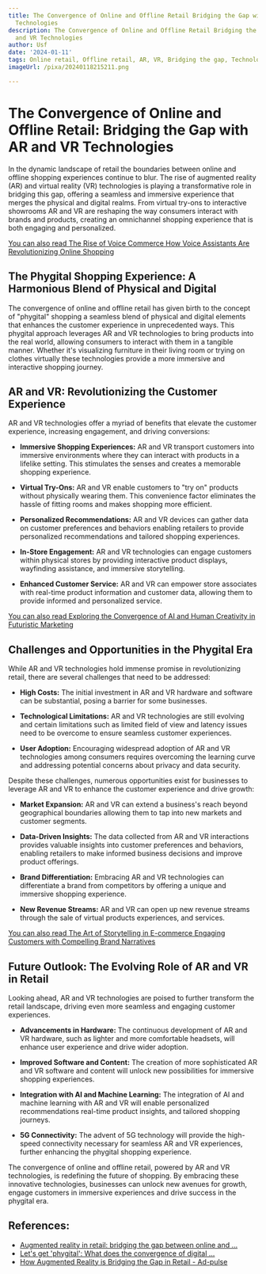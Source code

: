 ```yaml
---
title: The Convergence of Online and Offline Retail Bridging the Gap with AR and VR
  Technologies
description: The Convergence of Online and Offline Retail Bridging the Gap with AR
  and VR Technologies
author: Usf
date: '2024-01-11'
tags: Online retail, Offline retail, AR, VR, Bridging the gap, Technology, Convergence
imageUrl: /pixa/20240118215211.png

---
```

#  The Convergence of Online  and Offline Retail: Bridging the Gap with AR and VR Technologies

In the dynamic landscape of  retail the boundaries between online and offline shopping experiences continue  to blur.  The rise  of augmented reality  (AR) and virtual  reality (VR) technologies is  playing a transformative role in bridging this gap, offering a seamless and immersive experience  that merges the physical and digital realms. From virtual try-ons to interactive showrooms AR and VR are reshaping the way consumers interact with brands and products, creating an omnichannel shopping experience that is both engaging  and  personalized.

[You can also read  The Rise of Voice Commerce How Voice Assistants  Are Revolutionizing Online Shopping](The%20Rise%20of%20Voice%20Commerce%20How%20Voice%20Assistants%20Are%20Revolutionizing%20Online%20Shopping)


## The Phygital Shopping Experience: A Harmonious Blend of Physical and Digital

The convergence  of online and offline retail has given birth to the concept of "phygital" shopping a seamless blend of physical and digital elements that enhances the customer experience in unprecedented ways. This phygital approach leverages AR and VR technologies to bring products  into  the real world, allowing consumers to interact with them in a tangible manner. Whether it's visualizing furniture in  their living room or trying on clothes virtually these technologies provide a more immersive and interactive shopping journey.

## AR and VR: Revolutionizing the Customer Experience

AR and VR technologies offer a myriad of benefits that elevate the customer experience, increasing engagement, and driving conversions:

- **Immersive Shopping Experiences:** AR and VR transport customers into immersive environments where they can interact with products in a lifelike setting. This stimulates the senses and creates a memorable shopping experience.

- **Virtual Try-Ons:** AR and VR enable customers to "try on" products without physically  wearing them. This convenience factor eliminates the hassle of fitting rooms and makes shopping more efficient.

- **Personalized Recommendations:** AR and VR devices can gather data on customer preferences and  behaviors enabling retailers to provide personalized recommendations and tailored shopping experiences.

- **In-Store Engagement:** AR and VR technologies can engage customers within physical stores by providing interactive product displays, wayfinding assistance, and immersive storytelling.

- **Enhanced  Customer Service:** AR  and  VR can empower store associates with real-time product information and customer data,  allowing them to  provide informed and personalized  service.

[You can also read Exploring the Convergence of AI and Human Creativity in Futuristic Marketing](Exploring%20the%20Convergence%20of%20AI%20and%20Human%20Creativity%20in%20Futuristic%20Marketing)


## Challenges  and  Opportunities in the  Phygital Era

While AR and VR  technologies hold immense promise in revolutionizing retail, there are several challenges  that need  to be addressed:

- **High Costs:** The initial investment in AR and VR hardware and software can be substantial, posing a barrier for some businesses.

-  **Technological Limitations:** AR and VR technologies are still evolving and  certain limitations such as limited  field  of view and latency  issues  need to  be overcome to ensure seamless customer experiences.

- **User Adoption:** Encouraging widespread adoption of AR and VR technologies among  consumers requires overcoming the learning curve and  addressing potential concerns about privacy and data security.

Despite  these  challenges, numerous opportunities exist for businesses to leverage AR and VR to enhance the customer experience and  drive growth:

- **Market Expansion:**  AR and VR can extend a business's reach beyond geographical  boundaries allowing them to tap into new markets and customer segments.

- **Data-Driven  Insights:** The data collected from  AR and  VR interactions provides valuable  insights into  customer preferences and behaviors, enabling  retailers to make informed business decisions and improve product offerings.

- **Brand Differentiation:** Embracing AR and VR technologies can differentiate a brand from competitors by offering a unique and immersive shopping experience.

- **New Revenue Streams:** AR and VR  can open up new revenue streams through the sale of virtual  products experiences, and services.

[You  can  also read The Art of Storytelling in E-commerce Engaging Customers with Compelling Brand Narratives](The%20Art%20of%20Storytelling%20in%20E-commerce%20Engaging%20Customers%20with%20Compelling%20Brand%20Narratives)


##  Future Outlook:  The  Evolving Role of AR and VR in Retail

Looking ahead, AR and VR technologies are poised to further  transform the retail landscape, driving even more seamless and engaging customer experiences.

- **Advancements in Hardware:** The continuous development of AR and VR hardware, such as lighter and more comfortable headsets, will enhance user experience and drive wider adoption.

- **Improved Software and Content:** The creation of more sophisticated AR and  VR software  and content will unlock new  possibilities for immersive  shopping  experiences.

- **Integration  with AI and Machine Learning:** The integration of AI and machine learning with AR and VR will enable  personalized recommendations  real-time product insights, and  tailored shopping journeys.

- **5G Connectivity:**  The advent of 5G technology will provide the high-speed connectivity necessary for seamless AR and VR  experiences, further enhancing the phygital shopping experience.

The convergence of online and offline retail, powered by  AR and  VR technologies, is redefining  the future of  shopping. By embracing these innovative technologies, businesses can unlock new avenues for growth, engage customers in immersive experiences  and drive success in the  phygital era.

## References:
- [Augmented reality in retail: bridging the gap between online and ...](https://retailtechinnovationhub.com/home/2023/6/13/augmented-reality-in-retail-bridging-the-gap-between-online-and-offline-shopping)
- [Let's get 'phygital': What does the convergence of digital ...](https://www.campaignasia.com/article/lets-get-phygital-what-does-the-convergence-of-digital-experiences-with-offli/493327)
- [How Augmented Reality is Bridging the Gap in Retail - Ad-pulse](https://www.ad-pulse.com/from-online-to-in-person-how-augmented-reality-is-bridging-the-gap-in-retail/)

